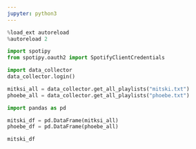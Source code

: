 ```yaml
---
jupyter: python3
---
```


```python
%load_ext autoreload
%autoreload 2
```

```python
import spotipy
from spotipy.oauth2 import SpotifyClientCredentials
```

```python
import data_collector
data_collector.login()
```

```python
mitksi_all = data_collector.get_all_playlists("mitski.txt")
phoebe_all = data_collector.get_all_playlists("phoebe.txt")
```

```python
import pandas as pd

mitski_df = pd.DataFrame(mitksi_all)
phoebe_df = pd.DataFrame(phoebe_all)
```

```python
mitski_df
```

